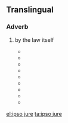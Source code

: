 ==Translingual==

===Adverb===
{{head|mul|adverb|head=[[ipso]] [[jure]]}}

# {{lb|mul|legal}} by the law itself
#* {{quote-book|title=Ausführliche Erläuterung der Pandecten nach Hellfeld: ein Commentar|volume=37‎|page=323|year=1833|url=http://books.google.com/books?id=e8UPAAAAQAAJ&pg=PA323&dq=ipso-jure&lr=&as_drrb_is=q&as_minm_is=0&as_miny_is=&as_maxm_is=0&as_maxy_is=&as_brr=0&ei=ffz3StWRH4qwNOX9geUO#v=onepage&q=ipso-jure&f=false|passage=Schon nach altem Recht sey nicht eigentliche und '''ipso jure''' wirkende Nullität durch Präterition eines Haussohnes begründet, sondern nur die Vefugniß, das Testament anzufechten.}}
#* {{quote-book|title=Archivio giuridico‎|page=387|year=1876|passage=Il principio dela compensazione ipso jure, preso nel senso materiale giuridico, se non è assistito dalla tradizione romana, non è poi neppure fondato nella ragione giuridica.|url=http://books.google.com/books?id=G8MoAAAAYAAJ&pg=PA387&dq=ipso-jure&lr=&as_drrb_is=q&as_minm_is=0&as_miny_is=&as_maxm_is=0&as_maxy_is=&as_brr=0&ei=t__3SvzXAYeENKXesOUI#v=onepage&q=ipso-jure&f=false}}
#* {{quote-book|title=Zalog po rimskomu pravu‎|page=123|author=Teodor Dydyński|year=1872|passage=что ifpa.BO это являлось неразлучнымъ спутниколгь вгякаго залога и '''ipso jure''' возникало въ минуту заключен!я самаго договора|url=http://books.google.com/books?pg=PA150&dq=ipso-jure&lr=lang_ru&as_drrb_is=q&as_minm_is=0&as_miny_is=&as_maxm_is=0&as_maxy_is=&ei=_Af4Sp-2AYfcM_udzJkF&id=SxEbAAAAYAAJ&as_brr=0&output=text}}
#* {{quote-book|title=Droit romain:- Étude sur la condition juridique du prodigue|page=14|author=Georges Marmod|year=1884|passage=Le prodigue était-il interdit '''ipso jure''' par la loi des XII Tables.|url=http://books.google.com/books?id=EkgWAAAAYAAJ&pg=PA14&dq=ipso-jure&lr=lang_fr&as_drrb_is=q&as_minm_is=0&as_miny_is=&as_maxm_is=0&as_maxy_is=&as_brr=0&ei=_gX4SobWMYWSNf6zoKcF#v=onepage&q=ipso-jure&f=false}}
#* {{quote-book|title=Nemzetközi és idöközi magánjog‎|page=259|author=Ernő Wittmann|year=1902|passage=Weber szerint ugyanis különbséget kell tenni a szerződésnek '''ipso jure''' és ex officio judicis hatásai közt.|url=http://books.google.com/books?id=dqQNAAAAYAAJ&pg=PA259&dq=ipso-jure&lr=lang_hu&as_drrb_is=q&as_minm_is=0&as_miny_is=&as_maxm_is=0&as_maxy_is=&as_brr=0&ei=Zgb4StONHJPgNYComZYF#v=onepage&q=ipso-jure&f=false}}
#* {{quote-book|title=Bihang till Riksdagens protokoll vid lagtima Riksdagen i Stockholm‎|page=237|author=Sweden Riksdagen|year=1915|passage=Därtill komma de här icke medräknade fall, då förlusten inträtt ipso jure.|url=http://books.google.com/books?id=uKVDAAAAIAAJ&q=ipso-jure&dq=ipso-jure&lr=lang_sv&as_drrb_is=q&as_minm_is=0&as_miny_is=&as_maxm_is=0&as_maxy_is=&as_brr=0&ei=Ugf4StnMGY6OMvqc9M4C}}
#* {{quote-book|title=United Nations Conference on Succession of States|volume=2‎|page=56|year=1978|passage=Mr. GÖRÖG (Hungary) said that in drafting article 33, the International Law Commission had adopted the principle of ipso jure continuity of all treaties|url=http://books.google.com/books?id=CsU9AAAAMAAJ&q=ipso-jure&dq=ipso-jure&lr=&as_drrb_is=q&as_minm_is=0&as_miny_is=&as_maxm_is=0&as_maxy_is=&as_brr=0&ei=JP73SvK_N52wNNnd2ZMF}}
#* {{quote-book|title=acciones, actos y contratos sobre cuota‎|page=77|author=Enrique Silva Segura|year=1997|passage=Excepciones a la división ipso jure de los créditos.|url=http://books.google.com/books?id=U9z553DVZv4C&pg=PA77&dq=ipso-jure&lr=lang_es&as_drrb_is=q&as_minm_is=0&as_miny_is=&as_maxm_is=0&as_maxy_is=&as_brr=0&ei=XwT4Sqj-PIzKNemgtLEF#v=onepage&q=ipso-jure&f=false}}
#* {{quote-book|title=De CAO en het regelingsbereik van de sociale partners‎|page=141|author=A Stege|year=2004|passage=Gelijk nu aan niet-inachtneming van de wettelijke bepalingen ipso jure nietigheid is verbonden|url=http://books.google.com/books?id=WnO4YNIFRk8C&pg=PA141&dq=ipso-jure&lr=lang_nl&as_drrb_is=q&as_minm_is=0&as_miny_is=&as_maxm_is=0&as_maxy_is=&as_brr=0&ei=EgP4Sum8Do-cMp_rrOED#v=onepage&q=ipso-jure&f=false}}

[[el:ipso jure]]
[[ta:ipso jure]]